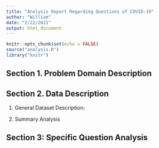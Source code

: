 ```yaml
---
title: "Analysis Report Regarding Questions of COVID-19"
author: "William"
date: "2/22/2021"
output: html_document
---
```


```r
knitr::opts_chunk$set(echo = FALSE)
source("analysis.R")
library("knitr")
```

## Section 1. Problem Domain Description

## Section 2. Data Description
 1. General Dataset Description:
 
 2. Summary Analysis

## Section 3: Specific Question Analysis

